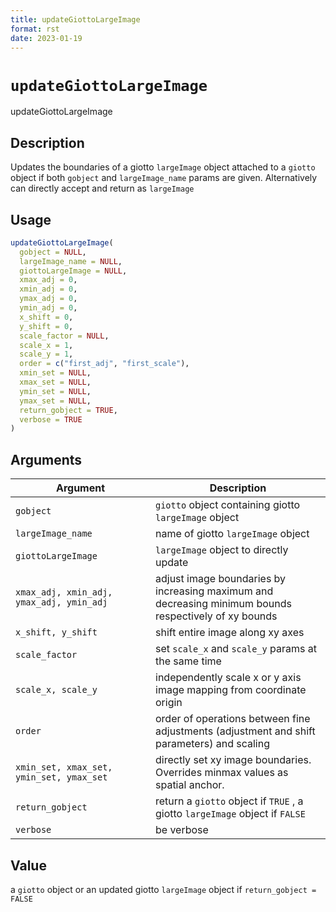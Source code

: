 ```yaml
--- 
title: updateGiottoLargeImage 
format: rst 
date: 2023-01-19 
--- 
```

# `updateGiottoLargeImage`

updateGiottoLargeImage


## Description

Updates the boundaries of a giotto `largeImage` object attached to
 a `giotto` object if both `gobject` and `largeImage_name` params
 are given. Alternatively can directly accept and return as `largeImage`


## Usage

```r
updateGiottoLargeImage(
  gobject = NULL,
  largeImage_name = NULL,
  giottoLargeImage = NULL,
  xmax_adj = 0,
  xmin_adj = 0,
  ymax_adj = 0,
  ymin_adj = 0,
  x_shift = 0,
  y_shift = 0,
  scale_factor = NULL,
  scale_x = 1,
  scale_y = 1,
  order = c("first_adj", "first_scale"),
  xmin_set = NULL,
  xmax_set = NULL,
  ymin_set = NULL,
  ymax_set = NULL,
  return_gobject = TRUE,
  verbose = TRUE
)
```


## Arguments

Argument      |Description
------------- |----------------
`gobject`     |     `giotto` object containing giotto `largeImage` object
`largeImage_name`     |     name of giotto `largeImage` object
`giottoLargeImage`     |     `largeImage` object to directly update
`xmax_adj, xmin_adj, ymax_adj, ymin_adj`     |     adjust image boundaries by increasing maximum and decreasing minimum bounds respectively of xy bounds
`x_shift, y_shift`     |     shift entire image along xy axes
`scale_factor`     |     set `scale_x` and `scale_y` params at the same time
`scale_x, scale_y`     |     independently scale x or y axis image mapping from coordinate origin
`order`     |     order of operations between fine adjustments (adjustment and shift parameters) and scaling
`xmin_set, xmax_set, ymin_set, ymax_set`     |     directly set xy image boundaries. Overrides minmax values as spatial anchor.
`return_gobject`     |     return a `giotto` object if `TRUE` , a giotto `largeImage` object if `FALSE`
`verbose`     |     be verbose


## Value

a `giotto` object or an updated giotto `largeImage` object if
  `return_gobject = FALSE`


